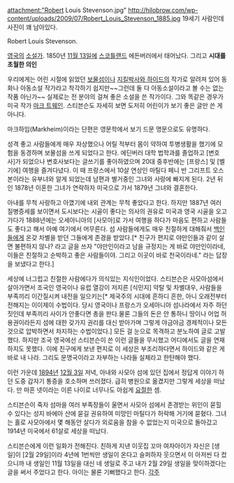 attachment:"Robert Louis Stevenson.jpg"
http://hilobrow.com/wp-content/uploads/2009/07/Robert_Louis_Stevenson_1885.jpg
19세기 사람인데 사진이 꽤 남아있다.

Robert Louis Stevenson.

[[영국]]의 [[소설가]]. 1850년 [[11월 13일]]에 [[스코틀랜드]] 에든버러에서 태어났다. 그리고 '''시대를 초월한 의인'''

우리에게는 어린 시절에 읽었던 [[보물섬]]이나 [[지킬박사와 하이드]]의 작가로 알려져 있어 동화나 아동소설 작가라고 착각하기 쉽지만~~그런데 둘 다 아동소설이라고 볼 수는 없는 작품 아닌가~~ 실제로는 전 분야의 걸쳐 좋은 소설을 쓴 작가이다. 그와 똑같은 경우가 미국 작가 [[마크 트웨인]]. 스티븐슨도 자세히 보면 도저히 어린이가 보기 좋은 글만 쓴 게 아니다.

마크하임(Markheim)이라는 단편은 영문학에서 보기 드문 명문으로도 유명하다.

성격 좋고 사람들에게 매우 자상했으나 어릴 적부터 몸이 약하여 투병생활을 했기에 모험을 동경하며 보물섬을 쓰게 되었다고 한다. 에딘버러 대학 법학과를 졸업하고 [변호사]가 되었으나 변호사보다는 글쓰기를 좋아하였으며 20대 중후반에는 [프랑스] 및 [벨기에] 여행을 즐겨다녔다. 이 때 프랑스에서 10살 연상인 마틸다 페니 반 그리프트 오스본이라는 유부녀와 알게 되었는데 남편과 별거중인 그녀와 사랑에 빠지게 된다. 2년 뒤인 1878년 이혼한 그녀가 연락하자 미국으로 가서 1879년 그녀와 결혼한다.

아내를 무척 사랑하고 아꼈기에 내외 관계는 무척 좋았다고 한다. 하지만 1887년 여러 질병증세를 보이면서 도시보다는 시골이 좋다는 의사의 권유로 미국과 영국 시골을 오고가다가 1888년에는 오세아니아의 [사모아]로 가서 여행을 하다가 마음도 편하고 사람들도 좋다고 해서 아예 여기에서 머무른다. 섬 사람들에게도 매우 친절하게 대해줘서 [[백인]]들에게 온갖 차별을 받던 그들에게 존경을 받았다.[* 친구가 편지로 야만인들과 같이 살면 불편하지 않나? 라고 글을 쓰자  "야만인이라고 남을 규정지는 게 바로 야만인이라네, 이들은 친절하고 순박하고 좋은 사람들이야. 그리고 이곳이 바로 천국이라네." 라는 답장을 보냈다고 한다.]

세상에 너그럽고 친절한 사람에다가 의식있는 지식인이었다. 스티븐슨은 사모아섬에서 살아가면서 조국인 영국이나 유럽 열강이 저지른 [식민지] 약탈 및 차별대우, 사람들을 부족끼리 이간질시켜 내전을 일으키는[* 제국주의 시대에 흔하디 흔한, 아니 오래전부터 전해지는 이이제이 수법이다. 당시 영국이나 프랑스가 오세아니아 섬나라에서 자주 하던 짓인데 부족끼리 사이가 안좋다면 총을 판다.물론 그들의 돈은 안 통하니 땅이나 어업 허용권이라든지 섬에 대한 갖가지 권리를 대신 받아가며 그렇게 야금야금 경제적이나 모든 것으로 압박하면서 차지하는 수법이었다.] 모든 걸 눈으로 목격하고 분노하여 글로 고발했다. 하지만 조국 영국에선 스티븐슨이 쓴 이런 글들을 무시했고 어디에서도 글을 연재하지도 못했다. 이에 친구에게 보낸 편지로 이 세상은 부조리하다면서 하이드와 같은 게 바로 내 나라. 그리도 문명국이라고 자부하는 나라들 실체라고 한탄해야 했다.

이런 가운데 [[1894년]] [[12월 3일]] 저녁, 아내와 사모아 섬에 있던 집에서 정답게 이야기 하던 도중 갑자기 통증을 호소하며 쓰러졌다. 급히 병원으로 옮겼지만 그렇게 세상을 떠났다. 만 마흔 넷이라는 이른 나이로 너무나도 아쉽게 [[요절]]한 셈.

스티븐슨이 죽자 섬마을 여러 부족장들이 울면서 사모아 섬에서 존경받는 위인이 묻힐 수 있다는 성지 바에아 산에 묻길 권유하여 미망인 마틸다가 허락해 거기에 묻혔다. 그녀는 홀로 사모아에서 몇 해동안 살다가 외로움을 참을 수 없었는지 미국으로 돌아갔고 1914년 미국에서 61살로 세상을 떠났다.

스티븐슨에게 이런 일화가 전해진다. 친하게 지낸 이웃집 꼬마 여자아이가 자신은 [생일]이 [2월 29일]이라 4년에 1번씩만 생일이 온다고 슬퍼하자 웃으면서 이 아저씬 다 컸으니까 내 생일인 11월 13일을 대신 네 생일로 주고 내가 2월 29일 생일을 맞이하겠다는 글을 써서 주었다고 한다. 아이는 물론 기뻐했다고 한다.
[[각주]]
